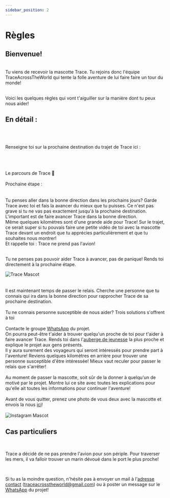 ```yaml
---
sidebar_position: 2
---
```


# Règles


<meta name="viewport" content="initial-scale=1, width=device-width" />

<h2 style={{ textAlign: "center" }}>Bienvenue!</h2>

<br/>
Tu viens de recevoir la mascotte Trace. Tu rejoins donc l'équipe TraceAcrossTheWorld qui tente la folle aventure de lui faire faire un tour du monde!

<br/>
<br/>

Voici les quelques règles qui vont t'aiguiller sur la manière dont tu peux nous aider!

<TimeLine />

<h2 style={{ textAlign: "center" }}>En détail :</h2>

<br/>
<br/>

<ArrowForwardIosIcon /> Renseigne toi sur la prochaine destination du trajet de Trace ici :

<br/>
<br/>
<br/>

<div className="custom-container" style={{ display: "flex", justifyContent: "center" }}>
  <Link
    className="button button--secondary button--lg"
    style={{ width: "auto", textAlign: "center", backgroundColor: "#eaeaea"}}
    to="/docs/Itinerary">
    Le parcours de Trace 🧭
  </Link>
</div>
<br/>
<div className="text-center" style={{ display: 'flex', justifyContent: 'center', alignItems: 'center', minHeight: '5vh' }}>
      <div>
        <Typography variant="h6" gutterBottom>
         Prochaine étape :
        </Typography>
        <br/><br/>
        <NextCity/>
      </div>
</div>

<br/>
<ArrowForwardIosIcon /> Tu penses aller dans la bonne direction dans les prochains jours? Garde Trace avec toi et fais la avancer du mieux que tu puisses.
Ce n'est pas grave si tu ne vas pas exactement jusqu'à la prochaine destination. L'important est de faire avancer Trace dans la bonne direction.
<br/>
Même quelques kilomètres sont d'une grande aide pour Trace!
Sur le trajet, ce serait super si tu pouvais faire une petite vidéo de toi avec la mascotte Trace devant un endroit que tu apprécies particulièrement et que tu souhaites nous montrer!
<br/>
Et rappelle toi : Trace ne prend pas l'avion!

<br/>
<br/>

<ArrowForwardIosIcon /> Tu ne penses pas pouvoir aider Trace à avancer, pas de panique! Rends toi directement à la prochaine étape.

<div style={{ display: "flex", justifyContent: "center" }}>
  <img src="/img/Mascotte/Resize/tracefullbodydetoure.svg" alt="Trace Mascot" />
</div>
<br/>
<br/>
<ArrowForwardIosIcon /> Il est maintenant temps de passer le relais. Cherche une personne que tu connais qui ira dans la bonne direction pour rapprocher Trace de sa prochaine destination.
<br/><br/>
Tu ne connais personne susceptible de nous aider? Trois solutions s'offrent à toi
<br/><br/>
<Stack spacing={2} alignItems="center">
  <Item className="contour-ombre" style={{ width: "100%", textAlign: "center"}}>
    Contacte le groupe <a href="https://chat.whatsapp.com/FKwW0q23yVk3OdKNKAxGnE" target="_blank" rel="noopener noreferrer">WhatsApp</a> du projet. <br /> On pourra peut-être t'aider à trouver quelqu'un proche de toi pour t'aider à faire avancer Trace.
  </Item>
  <Item className="contour-ombre" style={{ width: "100%", textAlign: "center"}}>
    Rends toi dans l'<a href="https://www.hostelworld.com/" target="_blank" rel="noopener noreferrer">auberge de jeunesse</a> la plus proche et explique le projet aux gens présents. <br /> Il y aura surement des voyageurs qui seront intéressés pour prendre part à l'aventure!
  </Item>
  <Item className="contour-ombre" style={{ width: "100%", textAlign: "center"}}>
    Reviens quelques kilomètres en arrière pour trouver une personne susceptible d'être intéressée! Mieux vaut reculer pour passer le relais que s'arrêter!
  </Item>
</Stack>

<br/>
<br/>
<ArrowForwardIosIcon /> Au moment de passer la mascotte, soit sûr de la donner à quelqu'un de motivé par le projet. Montre lui ce site avec toutes les explications pour qu'elle ait toutes les informations pour continuer l'aventure!

<br/>
<br/>
<ArrowForwardIosIcon /> Avant de vous quitter, prenez une photo de vous deux avec la mascotte et envois la nous <a href="https://www.instagram.com/traceacrosstheworld/" target="_blank" rel="noopener noreferrer">ici</a>!

<br/>
<br/>

<div style={{ display: "flex", justifyContent: "center" }}>
  <img src="/img/Mascotte/Resize/lamaoncomputerinstagram.svg" alt="Instagram Mascot" />
</div>

<h2 style={{ textAlign: "center" }}>Cas particuliers</h2>

<br/>

<ArrowForwardIosIcon />  Trace a décidé de ne pas prendre l'avion pour son périple. Pour traverser les mers, il va falloir trouver un marin dévoué dans le port le plus proche!

<br/>

<ArrowForwardIosIcon /> Si tu as la moindre question, n'hésite pas à envoyer un mail à l'<a href="mailto:traceacrosstheworld@gmail.com">adresse contact</a> (traceacrosstheworld@gmail.com) ou à poster un message sur le <a href="https://chat.whatsapp.com/FKwW0q23yVk3OdKNKAxGnE" target="_blank" rel="noopener noreferrer">WhatsApp</a> du projet!

<br/>
<br/>
<br/>
<br/>

<div style={{ display: 'flex', justifyContent: 'center', alignItems: 'center', marginBottom: '20px' }}>
  <Chip
    label="Groupe WhatsApp de l'équipe"
    component="a"
    href="https://chat.whatsapp.com/FKwW0q23yVk3OdKNKAxGnE"
    variant="outlined"
    clickable
    target="_blank"
  />
</div>
